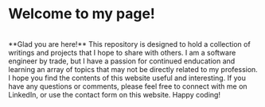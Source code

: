 # Welcome to my page!

<br />
**Glad you are here!** This repository is designed to hold a collection
of writings and projects that I hope to share with others. I am a software engineer
by trade, but I have a passion for continued enducation and learning an array of
topics that may not be directly related to my profession. I hope you find the contents
of this website useful and interesting. If you have any questions or comments, please
feel free to connect with me on LinkedIn, or use the contact form on this website.
Happy coding!
